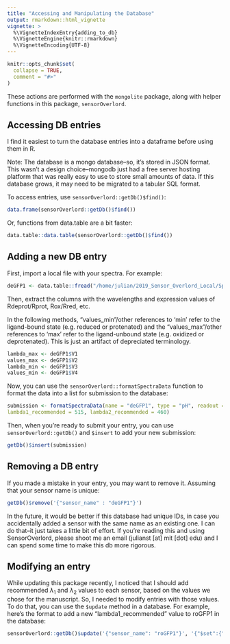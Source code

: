 ```yaml
---
title: "Accessing and Manipulating the Database"
output: rmarkdown::html_vignette
vignette: >
  %\VignetteIndexEntry{adding_to_db}
  %\VignetteEngine{knitr::rmarkdown}
  %\VignetteEncoding{UTF-8}
---
```


```r
knitr::opts_chunk$set(
  collapse = TRUE,
  comment = "#>"
)
```

These actions are performed with the `mongolite` package, along with helper functions
in this package, `sensorOverlord`. 

## Accessing DB entries

I find it easiest to turn the database entries into a dataframe before using them in R.

Note: The database is a mongo database--so, it's stored in JSON format. This wasn't a design choice--mongodb just had a free server hosting platform that was really easy to use to store small amounts of data. If this database grows, it may need to be migrated to a tabular SQL format.

To access entries, use `sensorOverlord::getDb()$find()`:

```R
data.frame(sensorOverlord::getDb()$find())
```

Or, functions from data.table are a bit faster:

```R
data.table::data.table(sensorOverlord::getDb()$find())
```

## Adding a new DB entry 

First, import a local file with your spectra. For example:

```R
deGFP1 <- data.table::fread("/home/julian/2019_Sensor_Overlord_Local/Spectra_and_info/Sensors_Main/pH_Sensors/deGFP1/Hanson2002/deGFP1.csv")
```

Then, extract the columns with the wavelengths and expression values of Rdeprot/Rprot, Rox/Rred, etc.

In the following methods, "values_min"/other references to 'min' refer to the ligand-bound state (e.g. reduced or protenated) and the "values_max"/other references to 'max' refer to the ligand-unbound state (e.g. oxidized or deprotenated). This is just an artifact of depreciated terminology.

```R
lambda_max <- deGFP1$V1
values_max <- deGFP1$V2
lambda_min <- deGFP1$V3
values_min <- deGFP1$V4
```

Now, you can use the `sensorOverlord::formatSpectraData` function to format the data into
a list for submission to the database:

```R
submission <- formatSpectraData(name = "deGFP1", type = "pH", readout = "emission ratiometric", lambda_max = lambda_max, values_max = values_max, lambda_min = lambda_min, values_min = values_min, sensor_midpoint = 8.02,
lambda1_recommended = 515, lambda2_recommended = 460)
```

Then, when you're ready to submit your entry, you can use `sensorOverlord::getDb()` and `$insert` to add your new submission:

```R
getDb()$insert(submission)
```

## Removing a DB entry

If you made a mistake in your entry, you may want to remove it. Assuming that your sensor name is unique:

```R
getDb()$remove('{"sensor_name" : "deGFP1"}')
```

In the future, it would be better if this database had unique IDs, in case you accidentally added
a sensor with the same name as an existing one. I can do that--it just takes a little bit of effort. If you're reading this
and using SensorOverlord, please shoot me an email (julianst [at] mit [dot] edu) and I can spend some time to make this db more rigorous. 

## Modifying an entry

While updating this package recently, I noticed that I should add recommended $\lambda_1$ and $\lambda_2$ values to each sensor, based on the values we chose for the manuscript. So, I needed to modify entries with those values. To do that, you can use the `$update` method in a database. For example, here's the format to add a new "lambda1_recommended" value to roGFP1 in the database:

```R
sensorOverlord::getDb()$update('{"sensor_name": "roGFP1"}', '{"$set":{"lambda1_recommended": 410}}')
```

